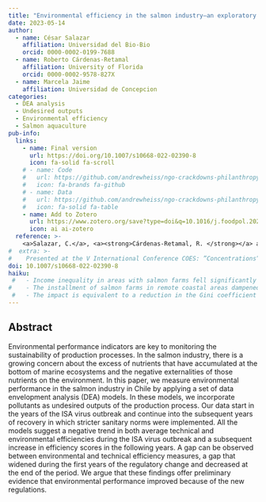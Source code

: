 ---
title: "Environmental efficiency in the salmon industry—an exploratory analysis around the 2007 ISA virus outbreak and subsequent regulations in Chile"
date: 2023-05-14
author:
  - name: César Salazar
    affiliation: Universidad del Bio-Bio
    orcid: 0000-0002-0199-7688
  - name: Roberto Cárdenas-Retamal
    affiliation: University of Florida
    orcid: 0000-0002-9578-827X
  - name: Marcela Jaime
    affiliation: Universidad de Concepcion
categories: 
  - DEA analysis
  - Undesired outputs
  - Environmental efficiency 
  - Salmon aquaculture
pub-info:
  links:
    - name: Final version
      url: https://doi.org/10.1007/s10668-022-02390-8
      icon: fa-solid fa-scroll
    # - name: Code
    #   url: https://github.com/andrewheiss/ngo-crackdowns-philanthropy
    #   icon: fa-brands fa-github
    # - name: Data
    #   url: https://github.com/andrewheiss/ngo-crackdowns-philanthropy/tree/master/data
    #   icon: fa-solid fa-table
    - name: Add to Zotero
      url: https://www.zotero.org/save?type=doi&q=10.1016/j.foodpol.2021.102078
      icon: ai ai-zotero
  reference: >-
    <a>Salazar, C.</a>, <a><strong>Cárdenas-Retamal, R. </strong></a> and <a>Jaime M</a>. (2023) “Environmental efficiency in the salmon industry—an exploratory analysis around the 2007 ISA virus outbreak and subsequent regulations in Chile”. <em>Environmnent, Development and Sustainability</em> 25: 8107-8135, doi: <a href="https://doi.org/10.1007/s10668-022-02390-8"><code>10.1007/s10668-022-02390-8</code></a>
#  extra: >-
#    Presented at the V International Conference COES: ”Concentrations” in 2018, and in the X Annual Meeting of the Chilean Society of Regional Studies SOCHER in 2018.
doi: 10.1007/s10668-022-02390-8
haiku: 
 #   - Income inequality in areas with salmon farms fell significantly compared to areas without farms.
#    - The installment of salmon farms in remote coastal areas dampened the general trend of increased income inequality.
 #   - The impact is equivalent to a reduction in the Gini coefficient from 0.479 to 0.464.
---

## Abstract

Environmental performance indicators are key to monitoring the sustainability of production processes. In the salmon industry, there is a growing concern about the excess of nutrients that have accumulated at the bottom of marine ecosystems and the negative externalities of those nutrients on the environment. In this paper, we measure environmental performance in the salmon industry in Chile by applying a set of data envelopment analysis (DEA) models. In these models, we incorporate pollutants as undesired outputs of the production process. Our data start in the years of the ISA virus outbreak and continue into the subsequent years of recovery in which stricter sanitary norms were implemented. All the models suggest a negative trend in both average technical and environmental efficiencies during the ISA virus outbreak and a subsequent increase in efficiency scores in the following years. A gap can be observed between environmental and technical efficiency measures, a gap that widened during the first years of the regulatory change and decreased at the end of the period. We argue that these findings offer preliminary evidence that environmental performance improved because of the new regulations.


<!-- ## Citation -->

<!-- <p class="buttons" style="text-align:center;"> -->
<!-- <a class="btn btn-danger" target="_blank" href="https://www.zotero.org/save?type=doi&q=10.1177/0899764020971045">{{< ai zotero >}}&emsp;Add to Zotero {{< fa square-arrow-up-right >}}</a> -->
<!-- </p> -->

<!-- ```bibtex -->
<!-- @article{Salazar2022, -->
<!--   title = {Environmental efficiency in the salmon industry—an exploratory analysis around the 2007 ISA virus outbreak and subsequent regulations in Chile}, -->
<!--   volume = {25}, -->
<!--   ISSN = {1573-2975}, -->
<!--   url = {http://dx.doi.org/10.1007/s10668-022-02390-8}, -->
<!--   DOI = {10.1007/s10668-022-02390-8}, -->
<!--   number = {8}, -->
<!--   journal = {Environment,  Development and Sustainability}, -->
<!--   publisher = {Springer Science and Business Media LLC}, -->
<!--   author = {Salazar,  César and Cárdenas-Retamal,  Roberto and Jaime,  Marcela}, -->
<!--   year = {2022}, -->
<!--   month = may, -->
<!--   pages = {8107–8135} -->
<!-- } -->
<!-- ``` -->
